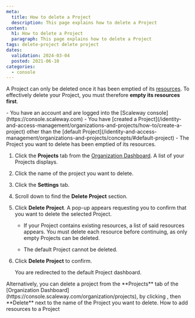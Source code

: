 ```yaml
---
meta:
  title: How to delete a Project
  description: This page explains how to delete a Project
content:
  h1: How to delete a Project
  paragraph: This page explains how to delete a Project
tags: delete-project delete project
dates:
  validation: 2024-03-04
  posted: 2021-06-10
categories:
  - console
---
```


A Project can only be deleted once it has been emptied of its [resources](/identity-and-access-management/iam/concepts/#resource). To effectively delete your Project, you must therefore **empty its resources first**.

<Macro id="requirements" />

<Message type="requirement">
  - You have an account and are logged into the [Scaleway console](https://console.scaleway.com)
  - You have [created a Project](/identity-and-access-management/organizations-and-projects/how-to/create-a-project) other than the [default Project](/identity-and-access-management/organizations-and-projects/concepts/#default-project)
  - The Project you want to delete has been emptied of its resources.
</Message>

1. Click the **Projects** tab from the [Organization Dashboard](https://console.scaleway.com/organization). A list of your Projects displays.
2. Click the name of the project you want to delete.
2. Click the **Settings** tab.
3. Scroll down to find the **Delete Project** section.
4. Click **Delete Project**. A pop-up appears requesting you to confirm that you want to delete the selected Project.
    <Message type="important">
    - If your Project contains existing resources, a list of said resources appears. You must delete each resource before continuing, as only empty Projects can be deleted.

    - The default Project cannot be deleted.
    </Message>
5. Click **Delete Project** to confirm. 

    You are redirected to the default Project dashboard.

<Message type="tip">
Alternatively, you can delete a project from the **Projects** tab of the [Organization Dashboard](https://console.scaleway.com/organization/projects), by clicking <Icon name="more" />, then **Delete** next to the name of the Project you want to delete.
</Message>

<Navigation title="See also">
  <PreviousButton to="/identity-and-access-management/organizations-and-projects/how-to/add-resources-project/">How to add resources to a Project</PreviousButton>
</Navigation>
